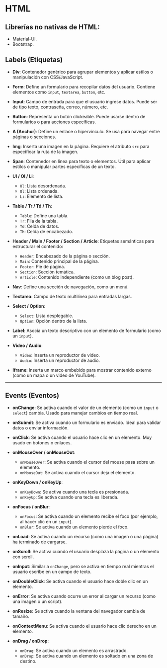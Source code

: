 # HTML
## Librerías no nativas de HTML:
- Material-UI.
- Bootstrap.

## Labels (Etiquetas)

- **Div**: Contenedor genérico para agrupar elementos y aplicar estilos o manipulación con CSS/JavaScript.
  
- **Form**: Define un formulario para recopilar datos del usuario. Contiene elementos como `input`, `textarea`, `button`, etc.

- **Input**: Campo de entrada para que el usuario ingrese datos. Puede ser de tipo texto, contraseña, correo, número, etc.

- **Button**: Representa un botón clickeable. Puede usarse dentro de formularios o para acciones específicas.

- **A (Anchor)**: Define un enlace o hipervínculo. Se usa para navegar entre páginas o secciones.

- **Img**: Inserta una imagen en la página. Requiere el atributo `src` para especificar la ruta de la imagen.

- **Span**: Contenedor en línea para texto o elementos. Útil para aplicar estilos o manipular partes específicas de un texto.

- **Ul / Ol / Li**: 
  - `Ul`: Lista desordenada.
  - `Ol`: Lista ordenada.
  - `Li`: Elemento de lista.

- **Table / Tr / Td / Th**: 
  - `Table`: Define una tabla.
  - `Tr`: Fila de la tabla.
  - `Td`: Celda de datos.
  - `Th`: Celda de encabezado.

- **Header / Main / Footer / Section / Article**: Etiquetas semánticas para estructurar el contenido:
  - `Header`: Encabezado de la página o sección.
  - `Main`: Contenido principal de la página.
  - `Footer`: Pie de página.
  - `Section`: Sección temática.
  - `Article`: Contenido independiente (como un blog post).

- **Nav**: Define una sección de navegación, como un menú.

- **Textarea**: Campo de texto multilínea para entradas largas.

- **Select / Option**: 
  - `Select`: Lista desplegable.
  - `Option`: Opción dentro de la lista.

- **Label**: Asocia un texto descriptivo con un elemento de formulario (como un `input`).

- **Video / Audio**: 
  - `Video`: Inserta un reproductor de video.
  - `Audio`: Inserta un reproductor de audio.

- **Iframe**: Inserta un marco embebido para mostrar contenido externo (como un mapa o un video de YouTube).

---

## Events (Eventos)

- **onChange**: Se activa cuando el valor de un elemento (como un `input` o `select`) cambia. Usado para manejar cambios en tiempo real.

- **onSubmit**: Se activa cuando un formulario es enviado. Ideal para validar datos o enviar información.

- **onClick**: Se activa cuando el usuario hace clic en un elemento. Muy usado en botones o enlaces.

- **onMouseOver / onMouseOut**: 
  - `onMouseOver`: Se activa cuando el cursor del mouse pasa sobre un elemento.
  - `onMouseOut`: Se activa cuando el cursor deja el elemento.

- **onKeyDown / onKeyUp**: 
  - `onKeyDown`: Se activa cuando una tecla es presionada.
  - `onKeyUp`: Se activa cuando una tecla es liberada.

- **onFocus / onBlur**: 
  - `onFocus`: Se activa cuando un elemento recibe el foco (por ejemplo, al hacer clic en un `input`).
  - `onBlur`: Se activa cuando un elemento pierde el foco.

- **onLoad**: Se activa cuando un recurso (como una imagen o una página) ha terminado de cargarse.

- **onScroll**: Se activa cuando el usuario desplaza la página o un elemento con scroll.

- **onInput**: Similar a `onChange`, pero se activa en tiempo real mientras el usuario escribe en un campo de texto.

- **onDoubleClick**: Se activa cuando el usuario hace doble clic en un elemento.

- **onError**: Se activa cuando ocurre un error al cargar un recurso (como una imagen o un script).

- **onResize**: Se activa cuando la ventana del navegador cambia de tamaño.

- **onContextMenu**: Se activa cuando el usuario hace clic derecho en un elemento.

- **onDrag / onDrop**: 
  - `onDrag`: Se activa cuando un elemento es arrastrado.
  - `onDrop`: Se activa cuando un elemento es soltado en una zona de destino.